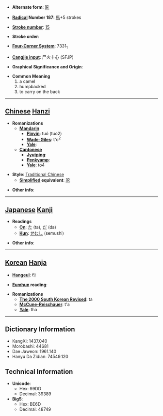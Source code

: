 * '''Alternate form''': [[驼]]

* '''[[Wiktionary:Chinese radical index| Radical]] Number 187''': [[Wiktionary:Chinese radical index 馬|馬]]+5 strokes

* '''[[Wiktionary:Chinese total strokes index|Stroke number]]''': [[Wiktionary:Chinese total strokes index 15|15]]

* '''Stroke order''': 

* '''[[Wiktionary:Chinese four corner index|Four-Corner System]]''': 7331<sub>1</sub>

* '''[[Wiktionary:Chinese Cangjie index|Cangjie input]]''': 尸火十心 (SFJP)

* '''Graphical Significance and Origin''': 

* '''Common Meaning'''
*#a camel
*# humpbacked
*# to carry on the back


----

== [[Chinese]] [[Hanzi]] ==

* '''Romanizations'''
** '''[[Mandarin]]'''
*** '''[[Pinyin]]''': tuó (tuo2)
*** '''[[Wade-Giles]]''': t'o<sup>2</sup>
*** '''[[Yale]]''': 
** '''[[Cantonese]]'''
*** '''[[Jyutping]]''':
*** '''[[Penkyamp]]''': 
*** '''[[Yale]]''': to4

* '''Style''': [[Traditional Chinese]] 
** '''[[Simplified Chinese|Simplified]] equivalent''': [[驼]]

* '''Other info''': 

----

== [[Japanese]] [[Kanji]] ==

* '''Readings'''
** '''[[On]]''': [[た]] (ta), [[だ]] (da)
** '''[[Kun]]''': [[せむし]] (semushi)

* '''Other info''':  

----

== [[Korean]] [[Hanja]] ==

* '''[[Hangeul]]''': 타

* '''[[Eumhun]] reading''': 

* '''Romanizations'''
** '''[[The 2000 South Korean Revised Romanization|The 2000 South Korean Revised]]''': ta
** '''[[McCune-Reischauer]]''': t'a
** '''[[Yale]]''': tha

----

== Dictionary Information ==

* KangXi: 1437.040
* Morobashi: 44681
* Dae Jaweon: 1961.140
* Hanyu Da Zidian: 74549.120

== Technical Information ==

* '''Unicode''':
** Hex: 99DD
** Decimal: 39389
* '''Big5''':
** Hex: BE6D
** Decimal: 48749